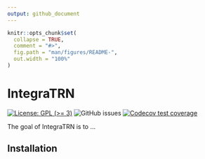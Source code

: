 ```yaml
---
output: github_document
---
```


<!-- README.md is generated from README.Rmd. Please edit that file -->

```r
knitr::opts_chunk$set(
  collapse = TRUE,
  comment = "#>",
  fig.path = "man/figures/README-",
  out.width = "100%"
)
```

# IntegraTRN

<!-- badges: start -->
[![License: GPL (>= 3)](https://img.shields.io/badge/License-GPL%20%28%3E%3D%203%29-blue.svg)](https://choosealicense.com/licenses/gpl-3.0/)
![GitHub issues](https://img.shields.io/github/issues/j-y26/IntegraTRN)
[![Codecov test coverage](https://codecov.io/gh/j-y26/IntegraTRN/branch/master/graph/badge.svg)](https://app.codecov.io/gh/j-y26/IntegraTRN?branch=master)
<!-- badges: end -->

The goal of IntegraTRN is to ...

## Installation

